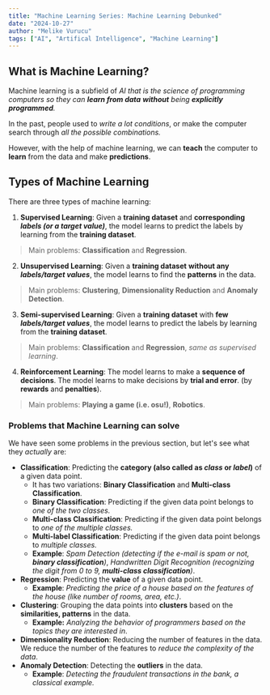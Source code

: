 ```yaml
---
title: "Machine Learning Series: Machine Learning Debunked"
date: "2024-10-27"
author: "Melike Vurucu"
tags: ["AI", "Artifical Intelligence", "Machine Learning"]
---
```


## What is Machine Learning?

Machine learning is a subfield of _AI_ _that is the science of programming computers so they can **learn from data** **without** being **explicitly programmed**._

In the past, people used to _write a lot conditions_, or make the computer search through _all the possible combinations._ 

However, with the help of machine learning, we can **teach** the computer to **learn** from the data and make **predictions**.

## Types of Machine Learning

There are three types of machine learning:

1. **Supervised Learning**: Given a **training dataset** and **corresponding _labels (or a target value)_**, the model learns to predict the labels by learning from the **training dataset**.
> Main problems: **Classification** and **Regression**.

2. **Unsupervised Learning**: Given a **training dataset** **without any _labels/target values_**, the model learns to find the **patterns** in the data.
> Main problems: **Clustering**, **Dimensionality Reduction** and **Anomaly Detection**.

3. **Semi-supervised Learning**: Given a **training dataset** with **few _labels/target values_**, the model learns to predict the labels by learning from the **training dataset**.
> Main problems: **Classification** and **Regression**, _same as supervised learning_.

4. **Reinforcement Learning**: The model learns to make a **sequence of decisions**. The model learns to make decisions by **trial and error**. (by **rewards** and **penalties**).
> Main problems: **Playing a game (i.e. osu!)**, **Robotics**.

### Problems that Machine Learning can solve

We have seen some problems in the previous section, but let's see what they _actually_ are:

- **Classification**: Predicting the **category (also called as _class_ or _label_)** of a given data point.
    - It has two variations: **Binary Classification** and **Multi-class Classification**.
    - **Binary Classification**: Predicting if the given data point belongs to _one of the two classes._
    - **Multi-class Classification**: Predicting if the given data point belongs to _one of the multiple classes._
    - **Multi-label Classification**: Predicting if the given data point belongs to _multiple classes._
    - **Example**: _Spam Detection (detecting if the e-mail is spam or not, **binary classification**)_, _Handwritten Digit Recognition (recognizing the digit from 0 to 9, **multi-class classification**)_.
- **Regression**: Predicting the **value** of a given data point.
    - **Example**: _Predicting the price of a house based on the features of the house (like number of rooms, area, etc.)_.
- **Clustering**: Grouping the data points into **clusters** based on the **similarities, patterns** in the data.
    - **Example:** _Analyzing the behavior of programmers based on the topics they are interested in_.
- **Dimensionality Reduction**: Reducing the number of features in the data. We reduce the number of the features to _reduce the complexity of the data_.
- **Anomaly Detection**: Detecting the **outliers** in the data.
    - **Example**: _Detecting the fraudulent transactions in the bank, a classical example._